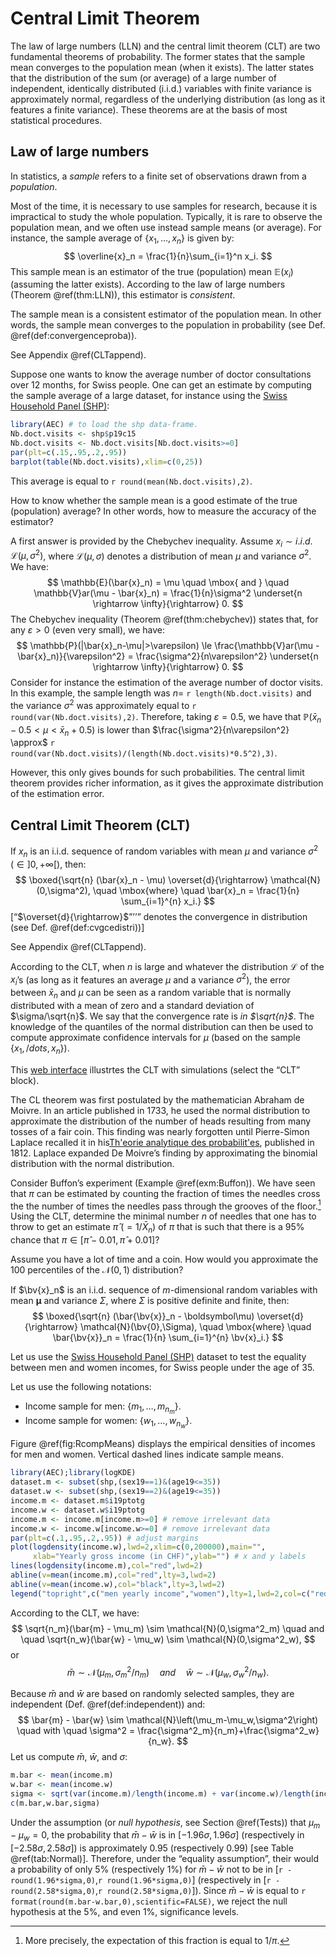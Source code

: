# Central Limit Theorem {#TCL}

The law of large numbers (LLN) and the central limit theorem (CLT) are two fundamental theorems of probability. The former states that the sample mean converges to the population mean (when it exists). The latter states that the distribution of the sum (or average) of a large number of independent, identically distributed (i.i.d.) variables with finite variance is approximately normal, regardless of the underlying distribution (as long as it features a finite variance). These theorems are at the basis of most statistical procedures.


## Law of large numbers


:::{.definition #smplpop name="Sample and Population"}
In statistics, a *sample* refers to a finite set of observations drawn from a *population*.
:::

Most of the time, it is necessary to use samples for research, because it is impractical to study the whole population. Typically, it is rare to observe the population mean, and we often use instead sample means (or average). For instance, the sample average of $\{x_1,\dots,x_n\}$ is given by:
$$
\overline{x}_n = \frac{1}{n}\sum_{i=1}^n x_i.
$$
This sample mean is an estimator of the true (population) mean $\mathbb{E}(x_i)$ (assuming the latter exists). According to the law of large numbers (Theorem \@ref(thm:LLN)), this estimator is *consistent*.

:::{.theorem #LLN name="Law of large numbers"}
The sample mean is a consistent estimator of the population mean. In other words, the sample mean converges to the population in probability (see Def. \@ref(def:convergenceproba)).
:::
:::{.proof}
See Appendix \@ref(CLTappend).
:::

:::{.example #doctorVisits}
Suppose one wants to know the average number of doctor consultations over 12 months, for Swiss people. One can get an estimate by computing the sample average of a large dataset, for instance using the [Swiss Household Panel (SHP)](https://forscenter.ch/projects/swiss-household-panel/):


```r
library(AEC) # to load the shp data-frame.
Nb.doct.visits <- shp$p19c15
Nb.doct.visits <- Nb.doct.visits[Nb.doct.visits>=0]
par(plt=c(.15,.95,.2,.95))
barplot(table(Nb.doct.visits),xlim=c(0,25))
```

This average is equal to `r round(mean(Nb.doct.visits),2)`.
:::

How to know whether the sample mean is a good estimate of the true (population) average? In other words, how to measure the accuracy of the estimator?

A first answer is provided by the Chebychev inequality. Assume $x_i \sim i.i.d.\,\mathcal{L}(\mu,\sigma^2)$, where $\mathcal{L}(\mu,\sigma)$ denotes a distribution of mean $\mu$ and variance $\sigma^2$. We have:
	$$
	\mathbb{E}(\bar{x}_n) = \mu \quad \mbox{ and } \quad \mathbb{V}ar(\mu - \bar{x}_n) = \frac{1}{n}\sigma^2 \underset{n \rightarrow \infty}{\rightarrow} 0.
	$$
The Chebychev inequality (Theorem \@ref(thm:chebychev)) states that, for any $\varepsilon > 0$ (even very small), we have:
	$$
	\mathbb{P}(|\bar{x}_n-\mu|>\varepsilon) \le \frac{\mathbb{V}ar(\mu - \bar{x}_n)}{\varepsilon^2} = \frac{\sigma^2}{n\varepsilon^2} \underset{n \rightarrow \infty}{\rightarrow} 0.
	$$
Consider for instance the estimation of the average number of doctor visits. In this example, the sample length was $n=$ `r length(Nb.doct.visits)` and the variance $\sigma^2$ was approximately equal to `r round(var(Nb.doct.visits),2)`. Therefore, taking $\varepsilon=0.5$, we have that $\mathbb{P}(\bar{x}_n-0.5<\mu<\bar{x}_n+0.5)$ is lower than $\frac{\sigma^2}{n\varepsilon^2} \approx$
`r round(var(Nb.doct.visits)/(length(Nb.doct.visits)*0.5^2),3)`.

However, this only gives bounds for such probabilities. The central limit theorem provides richer information, as it gives the approximate distribution of the estimation error.

## Central Limit Theorem (CLT)

:::{.theorem #LindbergLevyCLT name="Lindberg-Levy Central limit theorem, CLT"}
If $x_n$ is an i.i.d. sequence of random variables with mean $\mu$ and variance $\sigma^2$ ($\in ]0,+\infty[$), then:
$$
\boxed{\sqrt{n} (\bar{x}_n - \mu) \overset{d}{\rightarrow} \mathcal{N}(0,\sigma^2), \quad \mbox{where} \quad \bar{x}_n = \frac{1}{n} \sum_{i=1}^{n} x_i.}
$$
["$\overset{d}{\rightarrow}$"''" denotes the convergence in distribution (see Def. \@ref(def:cvgcedistri))]
:::
:::{.proof}
See Appendix \@ref(CLTappend).
:::

According to the CLT, when $n$ is large and whatever the distribution $\mathcal{L}$ of the $x_i$'s (as long as it features an average $\mu$ and a variance $\sigma^2$), the error between $\bar{x}_n$ and $\mu$ can be seen as a random variable that is normally distributed with a mean of zero and a standard deviation of $\sigma/\sqrt{n}$. We say that the convergence rate is *in $\sqrt{n}$*. The knowledge of the quantiles of the normal distribution can then be used to compute approximate confidence intervals for $\mu$ (based on the sample $\{x_1,/dots,x_n\}$).

This [web interface](https://jrenne.shinyapps.io/StatEcoII/) illustrtes the CLT with simulations (select the "CLT" block).


The CL theorem was first postulated by the mathematician Abraham de Moivre. In an article published in 1733, he used the normal distribution to approximate the distribution of the number of heads resulting from many tosses of a fair coin. This finding was nearly forgotten until Pierre-Simon Laplace recalled it in his[Th\'eorie analytique des probabilit\'es](https://archive.org/details/thorieanalytiqu01laplgoog), published in 1812. Laplace expanded De Moivre's finding by approximating the binomial distribution with the normal distribution.


:::{.exercise #ExoBuffon}
Consider Buffon's experiment (Example \@ref(exm:Buffon)). We have seen that $\pi$ can be estimated by counting the fraction of times the needles cross the the number of times the needles pass through the grooves of the floor.^[More precisely, the expectation of this fraction is equal to $1/\pi$.] Using the CLT, determine the minimal number $n$ of needles that one has to throw to get an estimate $\hat\pi$ ($= 1/\bar{X}_n$) of $\pi$ that is such that there is a 95\% chance that $\pi \in [\hat\pi-0.01,\hat\pi+0.01]$?
:::

:::{.exercise #ExoPileFace}
Assume you have a lot of time and a coin. How would you approximate the 100 percentiles of the $\mathcal{N}(0,1)$ distribution?
:::


:::{.theorem #MCLT name="Multivariate Central limit theorem, CLT"}
If $\bv{x}_n$ is an i.i.d. sequence of $m$-dimensional random variables with mean $\boldsymbol\mu$ and variance $\Sigma$, where $\Sigma$ is positive definite and finite, then:
$$
\boxed{\sqrt{n} (\bar{\bv{x}}_n - \boldsymbol\mu) \overset{d}{\rightarrow} \mathcal{N}(\bv{0},\Sigma), \quad \mbox{where} \quad \bar{\bv{x}}_n = \frac{1}{n} \sum_{i=1}^{n} \bv{x}_i.}
$$
:::

:::{.example #comparSmplMeans name="Comparison of sample means"}

Let us use the  [Swiss Household Panel (SHP)](https://forscenter.ch/projects/swiss-household-panel/) dataset to test the equality between men and women incomes, for Swiss people under the age of 35.

Let us use the following notations:

* Income sample for men: $\{m_1,\dots,m_{n_m}\}$.
* Income sample for women: $\{w_1,\dots,w_{n_w}\}$.

Figure \@ref(fig:RcompMeans) displays the empirical densities of incomes for men and women. Vertical dashed lines indicate sample means.

```r
library(AEC);library(logKDE)
dataset.m <- subset(shp,(sex19==1)&(age19<=35))
dataset.w <- subset(shp,(sex19==2)&(age19<=35))
income.m <- dataset.m$i19ptotg
income.w <- dataset.w$i19ptotg
income.m <- income.m[income.m>=0] # remove irrelevant data
income.w <- income.w[income.w>=0] # remove irrelevant data
par(plt=c(.1,.95,.2,.95)) # adjust margins
plot(logdensity(income.w),lwd=2,xlim=c(0,200000),main="",
     xlab="Yearly gross income (in CHF)",ylab="") # x and y labels
lines(logdensity(income.m),col="red",lwd=2)
abline(v=mean(income.m),col="red",lty=3,lwd=2)
abline(v=mean(income.w),col="black",lty=3,lwd=2)
legend("topright",c("men yearly income","women"),lty=1,lwd=2,col=c("red","black"))
```

According to the CLT, we have:
	$$
	\sqrt{n_m}(\bar{m} - \mu_m) \sim \mathcal{N}(0,\sigma^2_m) \quad and \quad \sqrt{n_w}(\bar{w} - \mu_w) \sim \mathcal{N}(0,\sigma^2_w),
	$$
	or
	$$
	\bar{m} \sim \mathcal{N}(\mu_m,\sigma^2_m/n_m) \quad and \quad \bar{w} \sim \mathcal{N}(\mu_w,\sigma^2_w/n_w).
	$$

Because $\bar{m}$ and $\bar{w}$ are based on randomly selected samples, they are independent (Def. \@ref(def:independent)) and:
	$$
	\bar{m} - \bar{w} \sim \mathcal{N}\left(\mu_m-\mu_w,\sigma^2\right) \quad with \quad \sigma^2 = \frac{\sigma^2_m}{n_m}+\frac{\sigma^2_w}{n_w}.
	$$
Let us compute $\bar{m}$, $\bar{w}$, and $\sigma$:

```r
m.bar <- mean(income.m)
w.bar <- mean(income.w)
sigma <- sqrt(var(income.m)/length(income.m) + var(income.w)/length(income.w))
c(m.bar,w.bar,sigma)
```

Under the assumption (or *null hypothesis*, see Section \@ref(Tests)) that $\mu_m-\mu_w=0$, the probability that $\bar{m} - \bar{w}$ is in $[-1.96\sigma,1.96\sigma]$ (respectively in $[-2.58\sigma,2.58\sigma]$) is approximately 0.95 (respectively 0.99) [see Table \@ref(tab:Normal)]. Therefore, under the "equality assumption", their would a  probability of only 5\% (respectively 1\%) for $\bar{m} - \bar{w}$ not to be in $[$`r -round(1.96*sigma,0)`,`r round(1.96*sigma,0)`$]$ (respectively in $[$`r -round(2.58*sigma,0)`,`r round(2.58*sigma,0)`$]$). Since $\bar{m} - \bar{w}$ is equal to `r format(round(m.bar-w.bar,0),scientific=FALSE)`, we  reject the null hypothesis at the 5\%, and even 1\%, significance levels.
:::





<!-- %\begin{frame} -->
<!-- %\begin{footnotesize} -->
<!-- %		\begin{figure} -->
<!-- %		\caption{The importance of the independence assumption} -->
<!-- %			\includegraphics[width=1\linewidth]{../../figures/Figure_CLT_indpdce.pdf} -->
<!-- % -->
<!-- %		\begin{tiny} -->
<!-- %		\flushleft{Note: The three samples have been simulated using the following data generating process: $x_i = \mu + \rho (x_{i-1}-\mu) + \sqrt{1-\rho^2}\varepsilon_i$, where $\varepsilon_i \sim \mathcal{N}(0,1)$. Case A: $\rho = 0$;  Case B: $\rho = 0.9$;  Case C: $\rho = 0.99$. In the three cases, $\mathbb{E}(X_i)=\mu=2$ and $\mathbb{V}ar(X_i)=1$.} -->
<!-- %		\end{tiny} -->
<!-- %		\end{figure} -->
<!-- % -->
<!-- %\end{footnotesize} -->
<!-- %\end{frame} -->




<!-- %\begin{frame} -->
<!-- %\begin{footnotesize} -->
<!-- %\begin{exercise}[Polls and confidence intervals] -->
<!-- %\begin{itemize} -->
<!-- %	\item The day before an election with two candidates (A and B), 100 persons are surveyed (randomly chosen). 51\% of them say they will vote for Candidate A. -->
<!-- %	\item[(a)] Assuming people do not change their mind before the vote, compute an approximation of the probability that A will win. -->
<!-- %	 -->
<!-- %	(Hints: introduce $\theta$, the score that will be obtained by A; compute $\mathbb{P}(\theta > \mu + \bar{x}_n)$, where $x_i$ is equal to 1 if the $i^{th}$ respondent will votes for A and 0 otherwise). -->
<!-- %	\item[(b)] What is the probability if 55\% of them say they will vote for Candidate A. -->
<!-- %	\item[(c)] What would be that probability if 4000 people had been surveyed? (with 51\%) -->
<!-- %\end{itemize} -->
<!-- %\end{exercise} -->
<!-- %\begin{exercise}[Computer-free simulation of $\mathcal{N}$] -->
<!-- %\begin{itemize} -->
<!-- %	\item Assume you have a lot of time and a coin. How would you approximate the 100 percentiles of the Normal distribution? -->
<!-- %\end{itemize} -->
<!-- %\end{exercise} -->
<!-- %% Research on TCL and Casino: \url{http://digitalscholarship.unlv.edu/cgi/viewcontent.cgi?article=1293&context=grrj} -->
<!-- %\end{footnotesize} -->
<!-- %\end{frame} -->


